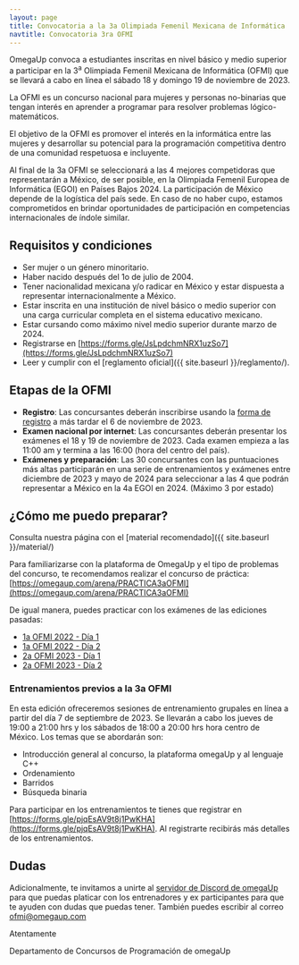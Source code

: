 ```yaml
---
layout: page
title: Convocatoria a la 3a Olimpiada Femenil Mexicana de Informática
navtitle: Convocatoria 3ra OFMI
---
```


OmegaUp convoca a estudiantes inscritas en nivel básico y medio superior a participar en la 3<sup>a</sup> Olimpiada Femenil Mexicana de Informática (OFMI) que se llevará a cabo en línea el sábado 18 y domingo 19 de noviembre de 2023.

La OFMI es un concurso nacional para mujeres y personas no-binarias que tengan interés en aprender a programar para resolver problemas lógico-matemáticos. 

El objetivo de la OFMI es promover el interés en la informática entre las mujeres y desarrollar su potencial para la programación competitiva dentro de una comunidad respetuosa e incluyente. 

Al final de la 3a OFMI se seleccionará a las 4 mejores competidoras que representarán a México, de ser posible, en la Olimpiada Femenil Europea de Informática (EGOI) en Países Bajos 2024. La participación de México depende de la logística del país sede. En caso de no haber cupo, estamos comprometidos en brindar oportunidades de participación en competencias internacionales de índole similar.

## Requisitos y condiciones

* Ser mujer o un género minoritario.
* Haber nacido después del 1o de julio de 2004.
* Tener nacionalidad mexicana y/o radicar en México y estar dispuesta a representar internacionalmente a México.
* Estar inscrita en una institución de nivel básico o medio superior con una carga curricular completa en el sistema educativo mexicano.
* Estar cursando como máximo nivel medio superior durante marzo de 2024.
* Registrarse en [https://forms.gle/JsLpdchmNRX1uzSo7](https://forms.gle/JsLpdchmNRX1uzSo7)
* Leer y cumplir con el [reglamento oficial]({{ site.baseurl }}/reglamento/).


## Etapas de la OFMI

* **Registro**: Las concursantes deberán inscribirse usando la [forma de registro](https://forms.gle/JsLpdchmNRX1uzSo7) a más tardar el 6 de noviembre de 2023.
* **Examen nacional por internet**: Las concursantes deberán presentar los exámenes el 18 y 19 de noviembre de 2023. Cada examen empieza a las 11:00 am y termina a las 16:00 (hora del centro del país).
* **Exámenes y preparación**: Las 30 concursantes con las puntuaciones más altas participarán en una serie de entrenamientos y exámenes entre diciembre de 2023 y mayo de 2024 para seleccionar a las 4 que podrán representar a México en la 4a EGOI en 2024. (Máximo 3 por estado)

## ¿Cómo me puedo preparar?

Consulta nuestra página con el [material recomendado]({{ site.baseurl }}/material/)

Para familiarizarse con la plataforma de OmegaUp y el tipo de problemas del concurso, te recomendamos realizar el concurso de práctica:  [https://omegaup.com/arena/PRACTICA3aOFMI](https://omegaup.com/arena/PRACTICA3aOFMI)

De igual manera, puedes practicar con los exámenes de las ediciones pasadas:

* [1a OFMI 2022 - Día 1](https://omegaup.com/arena/OFMI2022DIA1/#problems)
* [1a OFMI 2022 - Día 2](https://omegaup.com/arena/OFMI2022DIA2/#problems)
* [2a OFMI 2023 - Día 1](https://omegaup.com/arena/OFMI2023DIA1/#problems)	
* [2a OFMI 2023 - Día 2](https://omegaup.com/arena/OFMI2023DIA2/#problems)

### Entrenamientos previos a la 3a OFMI

En esta edición ofreceremos sesiones de entrenamiento grupales en línea a partir del día 7 de septiembre de 2023. Se llevarán a cabo los jueves de 19:00 a 21:00 hrs y los sábados de 18:00 a 20:00 hrs hora centro de México. Los temas que se abordarán son:

* Introducción general al concurso, la plataforma omegaUp y al lenguaje C++
* Ordenamiento
* Barridos
* Búsqueda binaria

Para participar en los entrenamientos te tienes que registrar en [https://forms.gle/pjqEsAV9t8j1PwKHA](https://forms.gle/pjqEsAV9t8j1PwKHA). Al registrarte recibirás más detalles de los entrenamientos.

## Dudas

Adicionalmente, te invitamos a unirte al [servidor de Discord de omegaUp](https://discord.gg/gn6GTb4rfG) para que puedas platicar con los entrenadores y ex participantes para que te ayuden con dudas que puedas tener. También puedes escribir al correo [ofmi@omegaup.com](mailto:ofmi@omegaup.com) 

Atentamente

Departamento de Concursos de Programación de omegaUp
